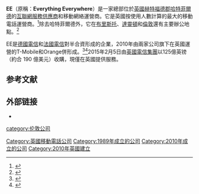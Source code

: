 {{noteTA
|G1=Communication
|G2=IT
|1=zh-tw:行動網路; zh-hk:移動網絡; zh-cn:移动网络;
|2=zh-tw:電信業者; zh-hk:運營商; zh-cn:运营商;
|3=zh-tw:網路; zh-hk:網絡; zh-cn:网络;
|4=zh-tw:行動電話; zh-hk:移動電話; zh-cn:移动电话;
|5=zh-tw:行動; zh-hk:移動; zh-cn:移动;
}}

{{Infobox company
| name        = EE Limited
| logo        = [[File:EE_logo.svg|100px]]
| type        = [[合資企業|合資企業]]
| industry    = [[電信|電信]]
| foundation  = {{Start date|2010|07|01|df=y}}（[[Orange_(英國)|Orange UK]]和[[T-Mobile_UK|T-Mobile UK]]合併）
| location    = 英國，[[哈特菲爾德|哈特菲爾德]]
| area_served = 英國
| key_people  = Olaf Swantee（CEO）<br />Neal Milsom（CFO）<ref>{{cite web|title=Our Team|url=http://explore.ee.co.uk/our-company/our-team|accessdate=31 October 2011|publisher=EE|archive-date=2014-03-15|archive-url=https://web.archive.org/web/20140315013708/http://explore.ee.co.uk/our-company/our-team|dead-url=no}}</ref>
| products    =
| services    = [[固網電信|固網電信]]和[[移動電話|移動電話]]
| revenue     = {{increase}} [[英鎊|£]] 64,82億（2013）<ref name=finres>{{cite web |url=https://explore.ee.co.uk/our-company/newsroom/ee-results-for-the-year-ended-31-december-2013 |title=EE Results for the Year Ended 31 December 2013 |publisher=EE |date=2014-02-19 |accessdate=2014-04-01 |archive-date=2014-04-07 |archive-url=https://web.archive.org/web/20140407073126/https://explore.ee.co.uk/our-company/newsroom/ee-results-for-the-year-ended-31-december-2013 |dead-url=no }}</ref>
| net_income  =
| aum         =
| assets      =
| equity      =
| owner       =
| num_employees= 約15,000<ref name="EE Jobs">{{cite news|url=http://jobs.ee.co.uk/|title=EE Jobs|date=28 June 2012|publisher=EE|accessdate=2014-09-02|archive-date=2014-09-05|archive-url=https://web.archive.org/web/20140905120512/http://jobs.ee.co.uk/|dead-url=no}}</ref>
| parent      = [[英國電信集團|英國電信集團]]
| subsid      = [[Orange_(UK)|Orange (UK)]]<br>[[T-Mobile_UK|T-Mobile UK]]
| homepage    = {{url|ee.co.uk}}
| footnotes   =
| intl        = yes
}}

'''EE'''（原稱：'''Everything Everywhere'''）是一家總部位於[[英國|英國]][[赫特福德郡|赫特福德郡]][[哈特菲爾德|哈特菲爾德]]的[[互聯網服務供應商|互聯網服務供應商]]和移動網絡運營商。它是英國按使用人數計算的最大的移動電話運營商。<ref>{{cite news| url=http://uk.reuters.com/article/2010/09/28/orange-tmobile-britain-idUKLDE68R18O20100928?pageNumber=1| title=Everything Everywhere to expand stores, network| accessdate=27 November 2010| publisher=Reuters| date=28 September 2010| first=Leila| last=Abboud| archive-date=2014-10-06| archive-url=https://web.archive.org/web/20141006070740/http://uk.reuters.com/article/2010/09/28/orange-tmobile-britain-idUKLDE68R18O20100928?pageNumber=1| dead-url=no}}</ref>除去哈特菲爾德外，它在[[布里斯托|布里斯托]]、[[達靈頓|達靈頓]]和[[倫敦|倫敦]]還有主要辦公地點。<ref name=bbcsep2010>{{cite news| url=http://www.bbc.co.uk/news/business-11445968| title=Orange and T-Mobile merger firm to cut 1,200 staff| accessdate=27 November 2010| publisher=BBC News| date=30 September 2010| archive-date=2015-09-25| archive-url=https://web.archive.org/web/20150925140124/http://www.bbc.co.uk/news/business-11445968| dead-url=no}}</ref>

EE是[[德國電信|德國電信]]和[[法國電信|法國電信]]對半合資形成的企業，2010年由兩家公司旗下在英國運營的T-Mobile和Orange併形成。<ref name="Guardian-merger">{{cite news|last=Wray|first=Richard|title=Orange and T-Mobile settle for Everything Everywhere|url=http://www.theguardian.com/business/2010/may/11/orange-tmobile-everything-everywhere|accessdate=22 October 2010|location=London|work=The Guardian|date=11 May 2010|archive-date=2014-09-03|archive-url=https://web.archive.org/web/20140903160440/http://www.theguardian.com/business/2010/may/11/orange-tmobile-everything-everywhere|dead-url=no}}</ref><ref name="IndyMergerStory">{{cite news|last=Clark|first=Nick|title=Mobile giants promise Everything Everywhere|url=http://www.independent.co.uk/news/business/news/mobile-giants-promise-everything-everywhere-1971325.html|accessdate=22 October 2010|location=London|work=The Independent|date=12 May 2010|archive-date=2014-09-03|archive-url=https://web.archive.org/web/20140903115927/http://www.independent.co.uk/news/business/news/mobile-giants-promise-everything-everywhere-1971325.html|dead-url=no}}</ref>2015年2月5日由[[英國電信集團|英國電信集團]]以125億英镑（約合 190 億美元）收購，現僅在英國提供服務。

== 参考文献==
{{reflist|30em}}

== 外部链接 ==
{{commons category|EE Limited}}
*{{Official website|ee.co.uk}}
{{英國移動電話公司}}

[[Category:英國移動電話公司|Category:英國移動電話公司]]
[[category:伦敦公司|category:伦敦公司]]
[[Category:1989年成立的公司|Category:1989年成立的公司]]
[[Category:2010年成立的公司|Category:2010年成立的公司]]
[[Category:2010年英國建立|Category:2010年英國建立]]